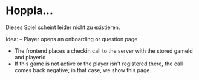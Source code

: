 # Hoppla...
Dieses Spiel scheint leider nicht zu existieren.

Idea:
– Player opens an onboarding or question page
- The frontend places a checkin call to the server with the stored gameId and playerId
- If this game is not active or the player isn't registered there, the call comes back negative; in that case, we show this page.
